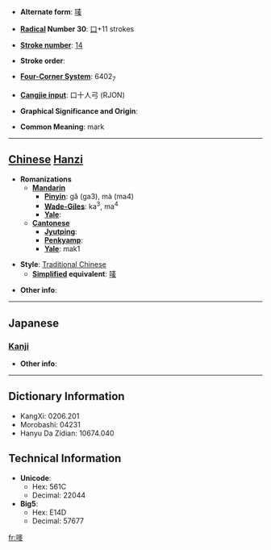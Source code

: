 * '''Alternate form''': [[唛]]

* '''[[Wiktionary:Chinese radical index| Radical]] Number 30''': [[Wiktionary:Chinese radical index 口|口]]+11 strokes

* '''[[Wiktionary:Chinese total strokes index|Stroke number]]''': [[Wiktionary:Chinese total strokes index 14|14]]

* '''Stroke order''': 

* '''[[Wiktionary:Chinese four corner index|Four-Corner System]]''': 6402<sub>7</sub>

* '''[[Wiktionary:Chinese Cangjie index|Cangjie input]]''': 口十人弓 (RJON)

* '''Graphical Significance and Origin''': 

* '''Common Meaning''': mark

----

== [[Chinese]] [[Hanzi]] ==

* '''Romanizations'''
** '''[[Mandarin]]'''
*** '''[[Pinyin]]''': gǎ (ga3), mà (ma4)
*** '''[[Wade-Giles]]''': ka<sup>3</sup>, ma<sup>4</sup>
*** '''[[Yale]]''': 
** '''[[Cantonese]]'''
*** '''[[Jyutping]]''':
*** '''[[Penkyamp]]''': 
*** '''[[Yale]]''': mak1

* '''Style''': [[Traditional Chinese]] 
** '''[[Simplified Chinese|Simplified]] equivalent''': [[唛]]

* '''Other info''': 

----

==Japanese==
===[[Kanji]]===
{{kanji|on readings=[[ば]] (ba)|kun readings=}}

* '''Other info''':  

----

== Dictionary Information ==

* KangXi: 0206.201
* Morobashi: 04231
* Hanyu Da Zidian: 10674.040

== Technical Information ==

* '''Unicode''':
** Hex: 561C
** Decimal: 22044
* '''Big5''':
** Hex: E14D
** Decimal: 57677

[[fr:嘜]]